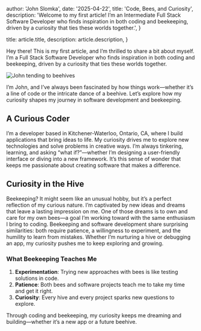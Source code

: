   author: 'John Slomka',
  date: '2025-04-22',
  title: 'Code, Bees, and Curiosity',
  description:
    'Welcome to my first article! I’m an Intermediate Full Stack Software Developer who finds inspiration in both coding and beekeeping, driven by a curiosity that ties these worlds together.',
}

  title: article.title,
  description: article.description,
}


Hey there! This is my first article, and I’m thrilled to share a bit about myself. I’m a Full Stack Software Developer who finds inspiration in both coding and beekeeping, driven by a curiosity that ties these worlds together.

<Image src={beekeepingPhoto} alt="John tending to beehives" />

I’m John, and I’ve always been fascinated by how things work—whether it’s a line of code or the intricate dance of a beehive. Let’s explore how my curiosity shapes my journey in software development and beekeeping.

## A Curious Coder

I’m a developer based in Kitchener-Waterloo, Ontario, CA, where I build applications that bring ideas to life. My curiosity drives me to explore new technologies and solve problems in creative ways. I’m always tinkering, learning, and asking “what if?”—whether I’m designing a user-friendly interface or diving into a new framework. It’s this sense of wonder that keeps me passionate about creating software that makes a difference.

## Curiosity in the Hive

Beekeeping? It might seem like an unusual hobby, but it’s a perfect reflection of my curious nature. I’m captivated by new ideas and dreams that leave a lasting impression on me. One of those dreams is to own and care for my own bees—a goal I’m working toward with the same enthusiasm I bring to coding. Beekeeping and software development share surprising similarities: both require patience, a willingness to experiment, and the humility to learn from mistakes. Whether I’m nurturing a hive or debugging an app, my curiosity pushes me to keep exploring and growing.

### What Beekeeping Teaches Me

1. **Experimentation**: Trying new approaches with bees is like testing solutions in code.
2. **Patience**: Both bees and software projects teach me to take my time and get it right.
3. **Curiosity**: Every hive and every project sparks new questions to explore.

Through coding and beekeeping, my curiosity keeps me dreaming and building—whether it’s a new app or a future beehive.
